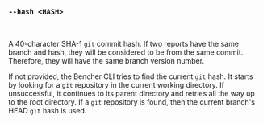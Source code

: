 ### `--hash <HASH>`

<br />

A 40-character SHA-1 `git` commit hash.
If two reports have the same branch and hash, they will be considered to be from the same commit.
Therefore, they will have the same branch version number.

If not provided, the Bencher CLI tries to find the current `git` hash.
It starts by looking for a `git` repository in the current working directory.
If unsuccessful, it continues to its parent directory and retries all the way up to the root directory.
If a `git` repository is found, then the current branch's HEAD `git` hash is used.
